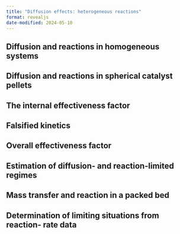 ```yaml
---
title: "Diffusion effects: heterogeneous reactions"
format: revealjs
date-modified: 2024-05-10
---
```


## Diffusion and reactions in homogeneous systems

## Diffusion and reactions in spherical catalyst pellets

## The internal effectiveness factor

## Falsified kinetics

## Overall effectiveness factor

## Estimation of diffusion- and reaction-limited regimes

## Mass transfer and reaction in a packed bed

## Determination of limiting situations from reaction- rate data


